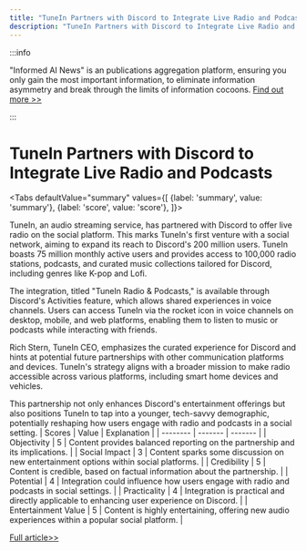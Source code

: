 ```yaml
---
title: "TuneIn Partners with Discord to Integrate Live Radio and Podcasts"
description: "TuneIn Partners with Discord to Integrate Live Radio and Podcasts"
---
```



:::info

"Informed AI News" is an publications aggregation platform, ensuring you only gain the most important information, to eliminate information asymmetry and break through the limits of information cocoons.  [Find out more >>](/docs/guides)

:::

# TuneIn Partners with Discord to Integrate Live Radio and Podcasts


<Tabs
	defaultValue="summary"
	values={[
	{label: 'summary', value: 'summary'},
	{label: 'score', value: 'score'},
]}>
<TabItem value="summary">


TuneIn, an audio streaming service, has partnered with Discord to offer live radio on the social platform. This marks TuneIn's first venture with a social network, aiming to expand its reach to Discord's 200 million users. TuneIn boasts 75 million monthly active users and provides access to 100,000 radio stations, podcasts, and curated music collections tailored for Discord, including genres like K-pop and Lofi.

The integration, titled "TuneIn Radio & Podcasts," is available through Discord's Activities feature, which allows shared experiences in voice channels. Users can access TuneIn via the rocket icon in voice channels on desktop, mobile, and web platforms, enabling them to listen to music or podcasts while interacting with friends.

Rich Stern, TuneIn CEO, emphasizes the curated experience for Discord and hints at potential future partnerships with other communication platforms and devices. TuneIn's strategy aligns with a broader mission to make radio accessible across various platforms, including smart home devices and vehicles.

This partnership not only enhances Discord's entertainment offerings but also positions TuneIn to tap into a younger, tech-savvy demographic, potentially reshaping how users engage with radio and podcasts in a social setting.
</TabItem>
<TabItem value="score">
	| Scores     | Value   | Explanation |
	| -------- | ------- | ------- |
	| Objectivity  | 5    | Content provides balanced reporting on the partnership and its implications.    |
	| Social Impact | 3     | Content sparks some discussion on new entertainment options within social platforms.    |
	| Credibility    | 5    | Content is credible, based on factual information about the partnership.    |
	| Potential    | 4    | Integration could influence how users engage with radio and podcasts in social settings.    |
	| Practicality    | 4    | Integration is practical and directly applicable to enhancing user experience on Discord.    |
	| Entertainment Value    | 5    | Content is highly entertaining, offering new audio experiences within a popular social platform.    |
</TabItem>
</Tabs>

[Full article>>](https://techcrunch.com/2024/06/04/discord-and-tunein-partner-to-bring-live-radio-to-the-social-platform/)
